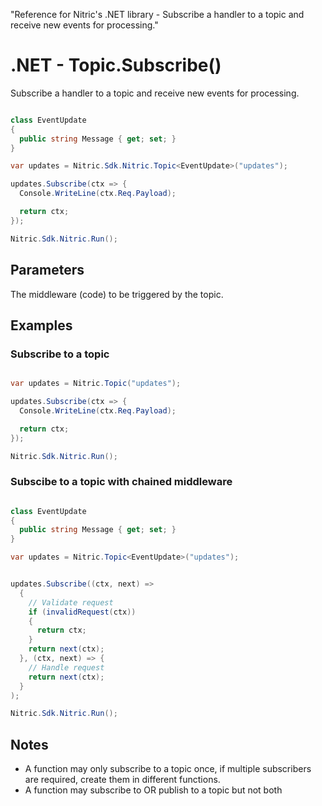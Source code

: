   "Reference for Nitric's .NET library - Subscribe a handler to a topic and receive new events for processing."

# .NET - Topic.Subscribe()

Subscribe a handler to a topic and receive new events for processing.

```csharp

class EventUpdate
{
  public string Message { get; set; }
}

var updates = Nitric.Sdk.Nitric.Topic<EventUpdate>("updates");

updates.Subscribe(ctx => {
  Console.WriteLine(ctx.Req.Payload);

  return ctx;
});

Nitric.Sdk.Nitric.Run();
```

## Parameters

<Properties>
  <Property
    name="middleware"
    required
    type="Func<EventContext, EventContext> or Middleware<EventContext>[]"
  >
    The middleware (code) to be triggered by the topic.
  </Property>
</Properties>

## Examples

### Subscribe to a topic

```csharp

var updates = Nitric.Topic("updates");

updates.Subscribe(ctx => {
  Console.WriteLine(ctx.Req.Payload);

  return ctx;
});

Nitric.Sdk.Nitric.Run();
```

### Subscibe to a topic with chained middleware

```csharp

class EventUpdate
{
  public string Message { get; set; }
}

var updates = Nitric.Topic<EventUpdate>("updates");


updates.Subscribe((ctx, next) =>
  {
    // Validate request
    if (invalidRequest(ctx))
    {
      return ctx;
    }
    return next(ctx);
  }, (ctx, next) => {
    // Handle request
    return next(ctx);
  }
);

Nitric.Sdk.Nitric.Run();
```

## Notes

- A function may only subscribe to a topic once, if multiple subscribers are required, create them in different functions.
- A function may subscribe to OR publish to a topic but not both
